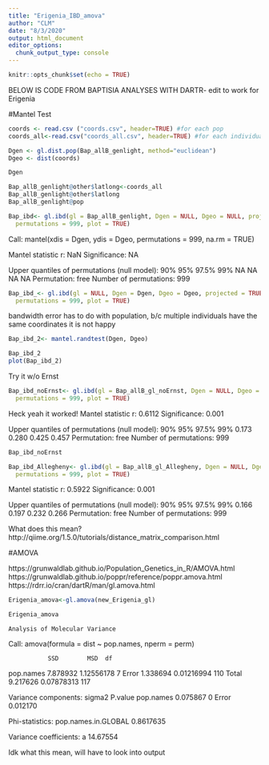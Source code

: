 ```yaml
---
title: "Erigenia_IBD_amova"
author: "CLM"
date: "8/3/2020"
output: html_document
editor_options: 
  chunk_output_type: console
---
```


```r
knitr::opts_chunk$set(echo = TRUE)
```

BELOW IS CODE FROM BAPTISIA ANALYSES WITH DARTR- edit to work for Erigenia
 
 
#Mantel Test 

```r
coords <- read.csv ("coords.csv", header=TRUE) #for each pop
coords_all<-read.csv("coords_all.csv", header=TRUE) #for each individual
```

```r
Dgen <- gl.dist.pop(Bap_allB_genlight, method="euclidean")
Dgeo <- dist(coords)
```
```r
Dgen
```

```r
Bap_allB_genlight@other$latlong<-coords_all
Bap_allB_genlight@other$latlong
Bap_allB_genlight@pop
```

```r
Bap_ibd<- gl.ibd(gl = Bap_allB_genlight, Dgen = NULL, Dgeo = NULL, projected = TRUE,
  permutations = 999, plot = TRUE)
```
Call:
mantel(xdis = Dgen, ydis = Dgeo, permutations = 999, na.rm = TRUE) 

Mantel statistic r:   NaN 
      Significance: NA 

Upper quantiles of permutations (null model):
  90%   95% 97.5%   99% 
   NA    NA    NA    NA 
Permutation: free
Number of permutations: 999

```r
Bap_ibd_<- gl.ibd(gl = NULL, Dgen = Dgen, Dgeo = Dgeo, projected = TRUE,
  permutations = 999, plot = TRUE)
```
bandwidth error has to do with population, b/c multiple individuals have the same coordinates it is not happy


```r
Bap_ibd_2<- mantel.randtest(Dgen, Dgeo)
```


```r
Bap_ibd_2
plot(Bap_ibd_2)
```

Try it w/o Ernst
```r
Bap_ibd_noErnst<- gl.ibd(gl = Bap_allB_gl_noErnst, Dgen = NULL, Dgeo = NULL, projected = TRUE,
  permutations = 999, plot = TRUE)
```

Heck yeah it worked!
Mantel statistic r: 0.6112 
      Significance: 0.001 

Upper quantiles of permutations (null model):
  90%   95% 97.5%   99% 
0.173 0.280 0.425 0.457 
Permutation: free
Number of permutations: 999
```r
Bap_ibd_noErnst
```

```r
Bap_ibd_Allegheny<- gl.ibd(gl = Bap_allB_gl_Allegheny, Dgen = NULL, Dgeo = NULL, projected = TRUE,
  permutations = 999, plot = TRUE)

```
Mantel statistic r: 0.5922 
      Significance: 0.001 

Upper quantiles of permutations (null model):
  90%   95% 97.5%   99% 
0.166 0.197 0.232 0.266 
Permutation: free
Number of permutations: 999


What does this mean? http://qiime.org/1.5.0/tutorials/distance_matrix_comparison.html

#AMOVA

https://grunwaldlab.github.io/Population_Genetics_in_R/AMOVA.html
https://grunwaldlab.github.io/poppr/reference/poppr.amova.html
https://rdrr.io/cran/dartR/man/gl.amova.html

```r
Erigenia_amova<-gl.amova(new_Erigenia_gl)
```

```r
Erigenia_amova
```
	Analysis of Molecular Variance

Call: amova(formula = dist ~ pop.names, nperm = perm)

               SSD        MSD  df
pop.names 7.878932 1.12556178   7
Error     1.338694 0.01216994 110
Total     9.217626 0.07878313 117

Variance components:
            sigma2 P.value
pop.names 0.075867       0
Error     0.012170        

Phi-statistics:
pop.names.in.GLOBAL 
          0.8617635 

Variance coefficients:
       a 
14.67554 

Idk what this mean, will have to look into output
